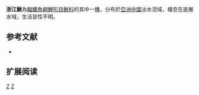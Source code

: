 {{Speciesbox 
| taxon = Cobitis zhejiangensis
| status = LC
| status_system = IUCN3.1
| authority =  Son & He, 2005
| synonyms = 
}}
'''浙江鰍'''為[[輻鰭魚綱|輻鰭魚綱]][[鯉形目|鯉形目]][[鰍科|鰍科]]的其中一[[種|種]]，分布於[[亞洲|亞洲]][[中國|中國]]淡水流域，棲息在底層水域，生活習性不明。

==参考文献==
{{refbegin}}
*{{FishBase_species|genus=Cobitis|species=zhejiangensis|year=2014|month=2}}
{{refend}}

== 扩展阅读 ==
{{refbegin}}
{{wikispecies-inline|Cobitis zhejiangensis|浙江鰍}}
{{refend}}
{{Taxonbar|from=Q5510440}}

[[Category:IUCN红色名录无危物种|Z]]
[[Category:花鳅属|Z]]


{{魚類小作品}}